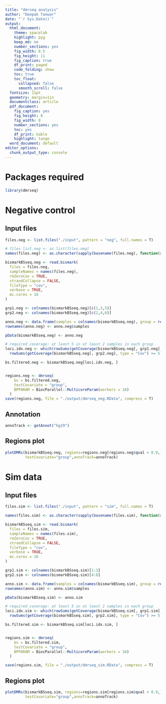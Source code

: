 ```yaml
---
title: "dmrseq analysis"
author: "Deepak Tanwar"
date: "`r Sys.Date()`"
output:
  html_document:
    theme: spacelab
    highlight: pyg
    keep_md: no
    number_sections: yes
    fig_width: 8.5
    fig_height: 11
    fig_caption: true
    df_print: paged
    code_folding: show
    toc: true
    toc_float:
      collapsed: false
      smooth_scroll: false
  fontsize: 11pt
  geometry: margin=1in
  documentclass: article
  pdf_document:
    fig_caption: yes
    fig_height: 8
    fig_width: 8
    number_sections: yes
    toc: yes
    df_print: kable
    highlight: tango
  word_document: default
editor_options: 
  chunk_output_type: console
---
```


# Packages required

```r
library(dmrseq)
```

# Negative control

## Input files
```r
files.neg <- list.files("./input", pattern = "neg", full.names = T)

# files.list.neg <- as.list(files.neg)
names(files.neg) <- as.character(sapply(basename(files.neg), function(x) strsplit(x, "\\.")[[1]][1]))

bismarkBSseq.neg <- read.bismark(
  files = files.neg,
  sampleNames = names(files.neg),
  rmZeroCov = TRUE,
  strandCollapse = FALSE,
  fileType = "cov",
  verbose = TRUE,
  mc.cores = 16
)

grp1.neg <- colnames(bismarkBSseq.neg)[c(1,3,5)]
grp2.neg <- colnames(bismarkBSseq.neg)[c(2,4,6)]

anno.neg <- data.frame(samples = colnames(bismarkBSseq.neg), group = rep(c("group1", "group2"), 3))
rownames(anno.neg) <- anno.neg$samples

pData(bismarkBSseq.neg) <- anno.neg

# required coverage: at least 5 in at least 2 samples in each group
loci.idx.neg <- which(rowSums(getCoverage(bismarkBSseq.neg[, grp1.neg], type = "Cov") >= 5) >= 2 &
  rowSums(getCoverage(bismarkBSseq.neg[, grp2.neg], type = "Cov") >= 5) >= 2)

bs.filtered.neg <- bismarkBSseq.neg[loci.idx.neg, ]


regions.neg <- dmrseq(
    bs = bs.filtered.neg,
    testCovariate = "group",
    BPPARAM = BiocParallel::MulticoreParam(workers = 16)
  )
save(regions.neg, file = "./output/dmrseq_neg.RData", compress = T)
```


## Annotation

```r
annoTrack <- getAnnot("hg19")
```

## Regions plot

```r
plotDMRs(bismarkBSseq.neg, regions=regions.neg[regions.neg$qval < 0.9,][1:6,],
         testCovariate="group",annoTrack=annoTrack)
```



# Sim data

## Input files
```r
files.sim <- list.files("./input", pattern = "sim", full.names = T)

names(files.sim) <- as.character(sapply(basename(files.sim), function(x) strsplit(x, "\\.")[[1]][1]))

bismarkBSseq.sim <- read.bismark(
  files = files.sim,
  sampleNames = names(files.sim),
  rmZeroCov = TRUE,
  strandCollapse = FALSE,
  fileType = "cov",
  verbose = TRUE,
  mc.cores = 16
)

grp1.sim <- colnames(bismarkBSseq.sim)[1:3]
grp2.sim <- colnames(bismarkBSseq.sim)[4:6]

anno.sim <- data.frame(samples = colnames(bismarkBSseq.sim), group = rep(c("group1", "group2"), each = 3))
rownames(anno.sim) <- anno.sim$samples

pData(bismarkBSseq.sim) <- anno.sim

# required coverage: at least 5 in at least 2 samples in each group
loci.idx.sim <- which(rowSums(getCoverage(bismarkBSseq.sim[, grp1.sim], type = "Cov") >= 5) >= 2 &
  rowSums(getCoverage(bismarkBSseq.sim[, grp2.sim], type = "Cov") >= 5) >= 2)

bs.filtered.sim <- bismarkBSseq.sim[loci.idx.sim, ]


regions.sim <- dmrseq(
    bs = bs.filtered.sim,
    testCovariate = "group",
    BPPARAM = BiocParallel::MulticoreParam(workers = 16)
  )

save(regions.sim, file = "./output/dmrseq_sim.RData", compress = T)
```

## Regions plot

```r
plotDMRs(bismarkBSseq.sim, regions=regions.sim[regions.sim$qval < 0.9,][1:6,],
         testCovariate="group",annoTrack=annoTrack)
```